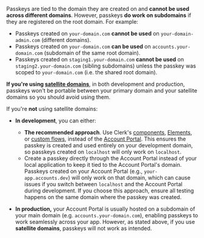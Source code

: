 Passkeys are tied to the domain they are created on and **cannot be used across different domains**. However, passkeys **do work on subdomains** if they are registered on the root domain. For example:

- Passkeys created on `your-domain.com` **cannot be used** on `your-domain-admin.com` (different domains).
- Passkeys created on `your-domain.com` **can be used** on `accounts.your-domain.com` (subdomain of the same root domain).
- Passkeys created on `staging1.your-domain.com` **cannot be used** on `staging2.your-domain.com` (sibling subdomains) unless the passkey was scoped to `your-domain.com` (i.e. the shared root domain).

**If you're using [satellite domains](/docs/advanced-usage/satellite-domains)**, in both development and production, passkeys won't be portable between your primary domain and your satellite domains so you should avoid using them.

If you're **not** using satellite domains:

- **In development**, you can either:

  - **The recommended approach**. Use Clerk's [components](/docs/components/overview), [Elements](/docs/guides/customizing-clerk/elements/overview), or [custom flows](/docs/guides/development/custom-flows/overview), instead of the [Account Portal](/docs/guides/customizing-clerk/account-portal). This ensures the passkey is created and used entirely on your development domain, so passkeys created on `localhost` will only work on `localhost`.
  - Create a passkey directly through the Account Portal instead of your local application to keep it tied to the Account Portal's domain. Passkeys created on your Account Portal (e.g., `your-app.accounts.dev`) will only work on that domain, which can cause issues if you switch between `localhost` and the Account Portal during development. If you choose this approach, ensure all testing happens on the same domain where the passkey was created.

- **In production,** your Account Portal is usually hosted on a subdomain of your main domain (e.g. `accounts.your-domain.com`), enabling passkeys to work seamlessly across your app. However, as stated above, if you use **satellite domains**, passkeys will not work as intended.
